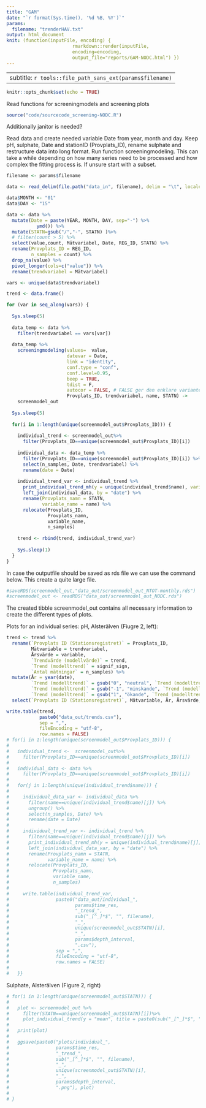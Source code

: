 ```yaml
---
title: "GAM"
date: "`r format(Sys.time(), '%d %B, %Y')`"
params: 
  filename: "trenderHAV.txt"
output: html_document
knit: (function(inputFile, encoding) {
                        rmarkdown::render(inputFile,
                        encoding=encoding, 
                        output_file="reports/GAM-NODC.html") })
---
```


---
subtitle: `r tools::file_path_sans_ext(params$filename)`
---

```r
knitr::opts_chunk$set(echo = TRUE)
```

Read functions for screeningmodels and screening plots
```r
source("code/sourcecode_screening-NODC.R")
```

Additionally janitor is needed?

Read data and create needed variable Date from year, month and day. Keep pH, sulphate, Date and stationID (Provplats_ID), rename sulphate and restructure data into long format. Run function screeningmodeling. This can take a while depending on how many series need to be processed and how complex the fitting process is. If unsure start with a subset. 
```r
filename <- params$filename

data <- read_delim(file.path("data_in", filename), delim = "\t", locale = locale(encoding="UTF-8")) 

data$MONTH <- "01"
data$DAY <- "15"

data <- data %>%
  mutate(Date = paste(YEAR, MONTH, DAY, sep="-") %>%
           ymd()) %>%
  mutate(STATN=gsub("/","-", STATN) )%>%
  # filter(count > 5) %>%
  select(value,count, Mätvariabel, Date, REG_ID, STATN) %>%
  rename(Provplats_ID = REG_ID,
         n_samples = count) %>%
  drop_na(value) %>% 
  pivot_longer(cols=c("value")) %>%
  rename(trendvariabel = Mätvariabel) 

vars <- unique(data$trendvariabel)

trend <- data.frame()

for (var in seq_along(vars)) {
  
  Sys.sleep(5)
  
  data_temp <- data %>%
    filter(trendvariabel == vars[var])
  
  data_temp %>% 
    screeningmodeling(values=  value,
                      datevar = Date, 
                      link = "identity", 
                      conf.type = "conf",
                      conf.level=0.95,
                      beep = TRUE, 
                      tdist = F,
                      autocor = FALSE, # FALSE ger den enklare varianten av modellen TRUE ger den mer komplexa varianten. autocor indicates whether autocorrelation should be modelled (TRUE) or not (FALSE)
                      Provplats_ID, trendvariabel, name, STATN) -> 
    screenmodel_out
  
  Sys.sleep(5)
  
  for(i in 1:length(unique(screenmodel_out$Provplats_ID))) {
    
    individual_trend <- screenmodel_out%>%
      filter(Provplats_ID==unique(screenmodel_out$Provplats_ID)[i])
    
    individual_data <- data_temp %>%
      filter(Provplats_ID==unique(screenmodel_out$Provplats_ID)[i]) %>%
      select(n_samples, Date, trendvariabel) %>%
      rename(date = Date)
    
    individual_trend_var <- individual_trend %>%
      print_individual_trend_mh(y = unique(individual_trend$name), variable = sub("_[^_]*$", "", unique(individual_data$trendvariabel))) %>%
      left_join(individual_data, by = "date") %>%
      rename(Provplats_namn = STATN,
             variable_name = name) %>%
      relocate(Provplats_ID,
               Provplats_namn,
               variable_name,
               n_samples)
    
    trend <- rbind(trend, individual_trend_var)
    
    Sys.sleep(1)
  }
}

```

In case the outputfile should be saved as rds file we can use the command below. This create a quite large file.
```r
#saveRDS(screenmodel_out,"data_out/screenmodel_out_NTOT-monthly.rds")
#screenmodel_out <- readRDS("data_out/screenmodel_out_NODC.rds")
```

The created tibble screenmodel_out contains all necessary information to create the different types of plots. 

Plots for an individual series:
pH, Alsterälven (Fiugre 2, left):
```r

trend <- trend %>%
  rename(`Provplats ID (Stationsregistret)` = Provplats_ID,
         Mätvariable = trendvariabel,
         Årsvärde = variable,
         `Trendvärde (modellvärde)` = trend,
         `Trend (modelltrend)` = signif_sign,
         `Antal mätningar` = n_samples) %>%
  mutate(År = year(date),
         `Trend (modelltrend)` = gsub("0", "neutral", `Trend (modelltrend)`),
         `Trend (modelltrend)` = gsub("-1", "minskande", `Trend (modelltrend)`),
         `Trend (modelltrend)` = gsub("1", "ökande", `Trend (modelltrend)`)) %>%
  select(`Provplats ID (Stationsregistret)`, Mätvariable, År, Årsvärde, `Trendvärde (modellvärde)`, `Trend (modelltrend)`, `Antal mätningar`)

write.table(trend,
            paste0("data_out/trends.csv"),
            sep = ",",
            fileEncoding = "utf-8",
            row.names = FALSE)
# for(i in 1:length(unique(screenmodel_out$Provplats_ID))) {
#   
#   individual_trend <-  screenmodel_out%>%
#     filter(Provplats_ID==unique(screenmodel_out$Provplats_ID)[i])
#   
#   individual_data <- data %>%
#     filter(Provplats_ID==unique(screenmodel_out$Provplats_ID)[i])
#   
#   for(j in 1:length(unique(individual_trend$name))) {
#     
#     individual_data_var <- individual_data %>%
#       filter(name==unique(individual_trend$name)[j]) %>%
#       ungroup() %>%
#       select(n_samples, Date) %>%
#       rename(date = Date)
#     
#     individual_trend_var <- individual_trend %>%
#       filter(name==unique(individual_trend$name)[j]) %>%
#       print_individual_trend_mh(y = unique(individual_trend$name)[j], variable = sub("_[^_]*$", "", filename)) %>%
#       left_join(individual_data_var, by = "date") %>%
#       rename(Provplats_namn = STATN,
#              variable_name = name) %>%
#       relocate(Provplats_ID,
#                Provplats_namn,
#                variable_name,
#                n_samples)
#     
#     write.table(individual_trend_var,
#                 paste0("data_out/individual_",
#                        params$time_res,
#                        "_trend_",
#                        sub("_[^_]*$", "", filename),
#                        "_",
#                        unique(screenmodel_out$STATN)[i], 
#                        "_",
#                        params$depth_interval,
#                        ".csv"),
#                 sep = ",",
#                 fileEncoding = "utf-8",
#                 row.names = FALSE)
#     
#   }}

```

Sulphate, Alsterälven (Figure 2, right)
```r
# for(i in 1:length(unique(screenmodel_out$STATN))) {
#   
#   plot <- screenmodel_out %>%
#     filter(STATN==unique(screenmodel_out$STATN)[i])%>%
#     plot_individual_trend(y = "mean", title = paste0(sub("_[^_]*$", "", filename), ", ", unique(screenmodel_out$STATN)[i])) 
#   
#   print(plot)
#   
#   ggsave(paste0("plots/individual_",
#                 params$time_res,
#                 "_trend_",
#                 sub("_[^_]*$", "", filename),
#                 "_",
#                 unique(screenmodel_out$STATN)[i],
#                 "_",
#                 params$depth_interval,
#                 ".png"), plot)
#   
# }

```



<!-- ```{r} -->
<!-- screenmodel_out%>% -->
<!--   filter(Provplats_ID=="6585489-420879", name=="mean")%>% -->
<!--   plot_individual_trend_mh(y = "mean") -->
<!-- ``` -->


<!-- Trend screening plot sorted using the Provplats_ID (South to north, not shown): -->

<!-- ```{r} -->
<!-- screenmodel_out%>%arrange(desc(Provplats_ID))%>% plot_screeningtrends(sorting = Provplats_ID, y_id = Provplats_ID, wrappingvar = name) -->
<!-- ``` -->

<!-- Trend screening plot sorted by the inverse of Provplats_ID (North to South, Figure 3): -->
<!-- ```{r} -->
<!-- screenmodel_out%>% mutate(order=desc(as.numeric(str_sub(Provplats_ID, start=1, end=7))))%>%plot_screeningtrends(sorting = order, y_id = Provplats_ID, wrappingvar = name) -->
<!-- ``` -->

<!-- Trend screening plot visualising p-values sorted North to South (Figure 4): -->
<!-- P-VÄRDEN skapas! -->
<!-- ```{r} -->
<!-- screenmodel_out%>% -->
<!--   filter(Provplats_ID=="6585489-420879", name=="pH")%>% -->
<!--   mutate(order=desc(as.numeric(str_sub(Provplats_ID, start=1, end=7))))%>% -->
<!--   print_screeningtrends_pvalues(sorting = order, y_id = Provplats_ID, wrappingvar = name) -->
<!-- ``` -->

<!-- Proportions of increasing, decreasing and non-significant trends (Figure 5): -->
<!-- ```{r} -->
<!-- screenmodel_out %>% plot_proportions(wrappingvar = name) -->
<!-- ``` -->



<!-- Plotting trend magnitudes compared to the mean of the first three years in each series (sorted North to South): -->
<!-- pH (Figure 6, upper) -->
<!-- ```{r} -->
<!-- screenmodel_out %>% filter(name=="pH")%>% mutate(order=desc(as.numeric(str_sub(Provplats_ID, start=1, end=7))))%>% plot_screeningtrends_reference(sorting = order, y_id = Provplats_ID, wrappingvar = name) -->
<!-- ``` -->

<!-- Sulphate (Figure 6, lower) -->
<!-- ```{r} -->
<!-- screenmodel_out %>% filter(name=="mean")%>% mutate(order=desc(as.numeric(str_sub(Provplats_ID, start=1, end=7))))%>% plot_screeningtrends_reference(sorting = order, y_id = Provplats_ID, wrappingvar = name) -->
<!-- ``` -->
<!-- Adjusting the order of sites presented, e.g. by sorting accoring to reference mean (mean of the first three years, Figure 7): -->
<!-- ```{r} -->
<!-- screenmodel_out%>% -->
<!--   filter(name=="mean")%>% -->
<!--   unnest(cols=c(predict, data))%>% -->
<!--   filter(decimaldate>=decimaldate[1] & decimaldate<=decimaldate[1]+3)%>% -->
<!--   summarize(reference=mean(`s(decimaldate)`+intercept, na.rm=TRUE))->refmean -->

<!-- screenmodel_out%>% -->
<!--   filter(name=="mean")%>% -->
<!--   left_join(refmean)%>% -->
<!--   plot_screeningtrends_reference(sorting = reference, y_id = Provplats_ID) -->

<!-- ``` -->

<!-- Individual series for Tore älv (Figure 10, left): -->
<!-- ```{r} -->
<!-- screenmodel_out%>% -->
<!--   filter(Provplats_ID=="7334144-846887", name=="mean")%>% -->
<!--   plot_individual_trend(y = "mean") -->
<!-- ``` -->



<!-- Plotting relative trend magnitudes, i.e. change at a certain time point relative to average level at the same time point: -->
<!-- Sulphate (Figure 10, right): -->
<!-- ```{r} -->
<!-- screenmodel_out %>% filter(name=="mean")%>% mutate(order=desc(as.numeric(str_sub(Provplats_ID, start=1, end=7))))%>% plot_screeningtrends_relative(sorting = order, y_id = Provplats_ID, wrappingvar = name) -->
<!-- ``` -->




<!-- Plot data data example (not shown): -->
<!-- ```{r} -->
<!-- screenmodel_out %>% plot_data %>% head -->
<!-- ``` -->

<!-- Exctract splines and derivatives (not shown): -->

<!-- ```{r} -->
<!-- screenmodel_out$fit[[1]] %>% splines_and_derivative() %>% head() -->
<!-- ``` -->

<!-- ```{r} -->
<!-- screenmodel_out$fit[[37]] %>% splines_and_derivative() %>% plot() -->
<!-- ``` -->

<!-- Mean values for the first three years and the last three years in each series (Supplementary, Table A1) -->
<!-- ```{r} -->
<!-- screenmodel_out%>% -->
<!--   filter(name=="mean")%>% -->
<!--   unnest(cols=c(predict, data))%>% -->
<!--   filter(decimaldate<=decimaldate[n()] & decimaldate>=decimaldate[n()]-3)%>% -->
<!--   summarize(averagelast=mean(`s(decimaldate)`+intercept, na.rm=TRUE))->refmeanLast -->

<!-- screenmodel_out %>% -->
<!--   filter(name=="mean")%>% -->
<!--   left_join(refmean)%>% -->
<!--   left_join(refmeanLast)%>% -->
<!--   arrange(reference)%>% -->
<!--   select(Provplats_ID, intercept, reference, averagelast)->table1 -->
<!-- ``` -->





<!-- Referenceplot for pH (not included in paper) -->
<!-- ```{r} -->
<!-- test_out%>% -->
<!--   filter(name=="pH")%>% -->
<!--   unnest(cols=c(predict, data))%>% -->
<!--   filter(decimaldate>=decimaldate[1] & decimaldate<=decimaldate[1]+3)%>% -->
<!--   summarize(reference=mean(`s(decimaldate)`+intercept, na.rm=TRUE))->refmean -->

<!-- test_out%>% -->
<!--   filter(name=="pH")%>% -->
<!--   left_join(refmean)%>% -->
<!--   plot_screeningtrends_reference(sorting = reference, y_id = Provplats_ID) -->
<!-- ``` -->
